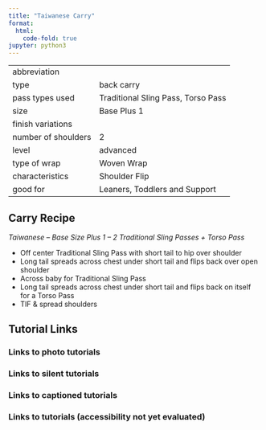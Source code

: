 ```yaml
---
title: "Taiwanese Carry"
format:
  html:
    code-fold: true
jupyter: python3
---
```


| | 
|---|---
|abbreviation	|
|type	|back carry
|pass types used	|Traditional Sling Pass, Torso Pass
|size	|Base Plus 1
|finish variations|	
|number of shoulders	|2
|level	|advanced
|type of wrap	|Woven Wrap
|characteristics	|Shoulder Flip
|good for	|Leaners, Toddlers and Support

## Carry Recipe
_Taiwanese – Base Size Plus 1 – 2 Traditional Sling Passes + Torso Pass_

- Off center Traditional Sling Pass with short tail to hip over shoulder
- Long tail spreads across chest under short tail and flips back over open shoulder
- Across baby for Traditional Sling Pass
- Long tail spreads across chest under short tail and flips back on itself for a Torso Pass
- TIF & spread shoulders

## Tutorial Links
### Links to photo tutorials
### Links to silent tutorials
### Links to captioned tutorials
### Links to tutorials (accessibility not yet evaluated)
